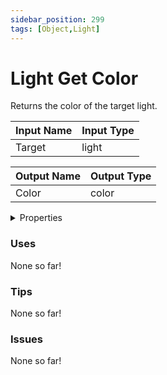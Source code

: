 ```yaml
---
sidebar_position: 299
tags: [Object,Light]
---
```


# Light Get Color

Returns the color of the target light.




<EsbSvg />

| Input Name | Input Type |
|-----------|-----------|
| Target | light |

| Output Name | Output Type |
|-----------|-----------|
| Color | color |


<details>
  <summary>Properties</summary>
  <div>
    <div>
    <table>
      <thead>
        <tr>
          <th>Is beta required?</th>
          <th>❌</th>
        </tr>
        <tr>
          <th>Is this chip a trolling risk?</th>
          <th>❌</th>
        </tr>
        <tr>
          <th>Chip UUID</th>
          <th>bc45bb9f-619a-48c4-a3ed-14596c83424f</th>
        </tr>
      </thead>
    </table>
    </div>
  </div>
</details>

### Uses

None so far!

### Tips

None so far!

### Issues

None so far!